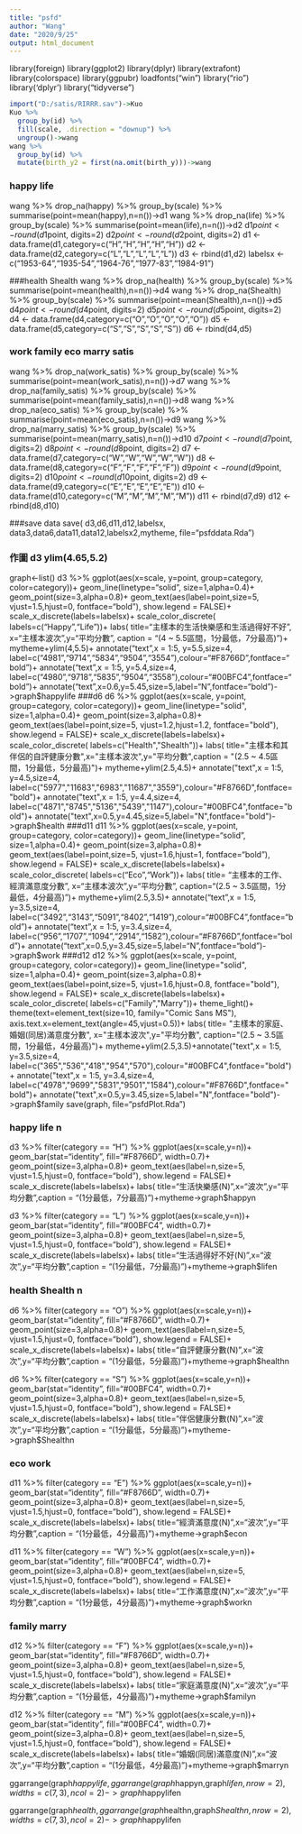 ```yaml
---
title: "psfd"
author: "Wang"
date: "2020/9/25"
output: html_document
---
```


library(foreign)
library(ggplot2)
library(dplyr)
library(extrafont)
library(colorspace) 
library(ggpubr)
loadfonts("win")
library("rio")
library('dplyr')
library("tidyverse")

```r
import("D:/satis/RIRRR.sav")->Kuo
Kuo %>%
  group_by(id) %>%
  fill(scale, .direction = "downup") %>%
  ungroup()->wang
wang %>%
  group_by(id) %>%
  mutate(birth_y2 = first(na.omit(birth_y)))->wang
```

### happy life
wang %>%
  drop_na(happy) %>% 
  group_by(scale) %>%
  summarise(point=mean(happy),n=n())->d1
wang %>%
  drop_na(life) %>% 
  group_by(scale) %>%
  summarise(point=mean(life),n=n())->d2
d1$point <- round(d1$point, digits=2)
d2$point <- round(d2$point, digits=2)
d1 <- data.frame(d1,category=c("H","H","H","H","H"))
d2 <- data.frame(d2,category=c("L","L","L","L","L"))
d3 <- rbind(d1,d2)
labelsx <- c("1953-64","1935-54","1964-76","1977-83","1984-91")

###health Shealth
wang %>%
  drop_na(health) %>% 
  group_by(scale) %>%
  summarise(point=mean(health),n=n())->d4
wang %>%
  drop_na(Shealth) %>% 
  group_by(scale) %>%
  summarise(point=mean(Shealth),n=n())->d5
d4$point <- round(d4$point, digits=2)
d5$point <- round(d5$point, digits=2)
d4 <- data.frame(d4,category=c("O","O","O","O","O"))
d5 <- data.frame(d5,category=c("S","S","S","S","S"))
d6 <- rbind(d4,d5)

### work family eco marry satis
wang %>%
  drop_na(work_satis) %>% 
  group_by(scale) %>%
  summarise(point=mean(work_satis),n=n())->d7
wang %>%
  drop_na(family_satis) %>% 
  group_by(scale) %>%
  summarise(point=mean(family_satis),n=n())->d8
wang %>%
  drop_na(eco_satis) %>% 
  group_by(scale) %>%
  summarise(point=mean(eco_satis),n=n())->d9
wang %>%
  drop_na(marry_satis) %>% 
  group_by(scale) %>%
  summarise(point=mean(marry_satis),n=n())->d10
d7$point <- round(d7$point, digits=2)
d8$point <- round(d8$point, digits=2)
d7 <- data.frame(d7,category=c("W","W","W","W","W"))
d8 <- data.frame(d8,category=c("F","F","F","F","F"))
d9$point <- round(d9$point, digits=2)
d10$point <- round(d10$point, digits=2)
d9 <- data.frame(d9,category=c("E","E","E","E","E"))
d10 <- data.frame(d10,category=c("M","M","M","M","M"))
d11 <- rbind(d7,d9)
d12 <- rbind(d8,d10)

###save data
save(
  d3,d6,d11,d12,labelsx,
  data3,data6,data11,data12,labelsx2,mytheme,
  file="psfddata.Rda")

### 作圖 d3 ylim(4.65,5.2)
graph<-list()
d3 %>%
  ggplot(aes(x=scale, y=point, group=category, color=category))+
  geom_line(linetype="solid", size=1,alpha=0.4)+
  geom_point(size=3,alpha=0.8)+
  geom_text(aes(label=point,size=5,
    vjust=1.5,hjust=0,
    fontface="bold"),
    show.legend = FALSE)+
  scale_x_discrete(labels=labelsx)+
  scale_color_discrete(
  labels=c("Happy","Life"))+
  labs(
    title="主樣本的生活快樂感和生活過得好不好",
    x="主樣本波次",y="平均分數",
    caption = "(4 ~ 5.5區間，1分最低，7分最高)")+
    mytheme+ylim(4,5.5)+
    annotate("text",x = 1:5, y=5.5,size=4, label=c("4981","9714","5834","9504","3554"),colour="#F8766D",fontface="bold")+
annotate("text",x = 1:5, y=5.4,size=4, label=c("4980","9718","5835","9504","3558"),colour="#00BFC4",fontface="bold")+
annotate("text",x=0.6,y=5.45,size=5,label="N",fontface="bold")->graph$happylife
###d6 
d6 %>%
  ggplot(aes(x=scale, y=point, group=category, color=category))+
  geom_line(linetype="solid", size=1,alpha=0.4)+
  geom_point(size=3,alpha=0.8)+
  geom_text(aes(label=point,size=5,
    vjust=1.2,hjust=1.2,
    fontface="bold"),
    show.legend = FALSE)+
  scale_x_discrete(labels=labelsx)+
  scale_color_discrete(
  labels=c("Health","Shealth"))+
  labs(
    title="主樣本和其伴侶的自評健康分數",x="主樣本波次",y="平均分數",caption = "(2.5 ~ 4.5區間，1分最低，5分最高)")+
    mytheme+ylim(2.5,4.5)+
    annotate("text",x = 1:5, y=4.5,size=4, label=c("5977","11683","6983","11687","3559"),colour="#F8766D",fontface="bold")+
annotate("text",x = 1:5, y=4.4,size=4, label=c("4871","8745","5136","5439","1147"),colour="#00BFC4",fontface="bold")+
annotate("text",x=0.5,y=4.45,size=5,label="N",fontface="bold")->graph$health
###d11
d11 %>%
  ggplot(aes(x=scale, y=point, group=category, color=category))+
  geom_line(linetype="solid", size=1,alpha=0.4)+
  geom_point(size=3,alpha=0.8)+
  geom_text(aes(label=point,size=5,
    vjust=1.6,hjust=1,
    fontface="bold"),
    show.legend = FALSE)+
  scale_x_discrete(labels=labelsx)+
  scale_color_discrete(
  labels=c("Eco","Work"))+
  labs(
  title=
    "主樣本的工作、經濟滿意度分數",
      x="主樣本波次",y="平均分數",
        caption="(2.5 ~ 3.5區間，1分最低，4分最高)")+
        mytheme+ylim(2.5,3.5)+
        annotate("text",x = 1:5, y=3.5,size=4, label=c("3492","3143","5091","8402","1419"),colour="#00BFC4",fontface="bold")+
annotate("text",x = 1:5, y=3.4,size=4, label=c("956","1707","1094","2914","1582"),colour="#F8766D",fontface="bold")+
annotate("text",x=0.5,y=3.45,size=5,label="N",fontface="bold")->graph$work
###d12
d12 %>%
  ggplot(aes(x=scale, y=point, group=category, color=category))+
  geom_line(linetype="solid", size=1,alpha=0.4)+
  geom_point(size=3,alpha=0.8)+
  geom_text(aes(label=point,size=5,
    vjust=1.6,hjust=0.8,
    fontface="bold"),
    show.legend = FALSE)+
  scale_x_discrete(labels=labelsx)+
  scale_color_discrete(
  labels=c("Family","Marry"))+
  theme_light()+
  theme(text=element_text(size=10, family="Comic Sans MS"),
  axis.text.x=element_text(angle=45,vjust=0.5))+
  labs(
  title=
    "主樣本的家庭、婚姻(同居)滿意度分數",
      x="主樣本波次",y="平均分數",
        caption="(2.5 ~ 3.5區間，1分最低，4分最高)")+
        mytheme+ylim(2.5,3.5)+annotate("text",x = 1:5, y=3.5,size=4, label=c("365","536","418","954","570"),colour="#00BFC4",fontface="bold")+
annotate("text",x = 1:5, y=3.4,size=4, label=c("4978","9699","5831","9501","1584"),colour="#F8766D",fontface="bold")+
annotate("text",x=0.5,y=3.45,size=5,label="N",fontface="bold")->graph$family
save(graph, file="psfdPlot.Rda")

### happy life n
d3 %>%
  filter(category == "H") %>%
  ggplot(aes(x=scale,y=n))+
  geom_bar(stat="identity", fill="#F8766D", width=0.7)+
  geom_point(size=3,alpha=0.8)+
  geom_text(aes(label=n,size=5,
    vjust=1.5,hjust=0,
    fontface="bold"),
    show.legend = FALSE)+
  scale_x_discrete(labels=labelsx)+
  labs(
    title="生活快樂感(N)",x="波次",y="平均分數",caption = "(1分最低，7分最高)")+mytheme->graph$happyn

d3 %>%
  filter(category == "L") %>%
  ggplot(aes(x=scale,y=n))+
  geom_bar(stat="identity", fill="#00BFC4", width=0.7)+
  geom_point(size=3,alpha=0.8)+
  geom_text(aes(label=n,size=5,
    vjust=1.5,hjust=0,
    fontface="bold"),
    show.legend = FALSE)+
  scale_x_discrete(labels=labelsx)+
  labs(
    title="生活過得好不好(N)",x="波次",y="平均分數",caption = "(1分最低，7分最高)")+mytheme->graph$lifen
    
### health Shealth n
d6 %>%
  filter(category == "O") %>%
  ggplot(aes(x=scale,y=n))+
  geom_bar(stat="identity", fill="#F8766D", width=0.7)+
  geom_point(size=3,alpha=0.8)+
  geom_text(aes(label=n,size=5,
    vjust=1.5,hjust=0,
    fontface="bold"),
    show.legend = FALSE)+
  scale_x_discrete(labels=labelsx)+
  labs(
    title="自評健康分數(N)",x="波次",y="平均分數",caption = "(1分最低，5分最高)")+mytheme->graph$healthn

d6 %>%
  filter(category == "S") %>%
  ggplot(aes(x=scale,y=n))+
  geom_bar(stat="identity", fill="#00BFC4", width=0.7)+
  geom_point(size=3,alpha=0.8)+
  geom_text(aes(label=n,size=5,
    vjust=1.5,hjust=0,
    fontface="bold"),
    show.legend = FALSE)+
  scale_x_discrete(labels=labelsx)+
  labs(
    title="伴侶健康分數(N)",x="波次",y="平均分數",caption = "(1分最低，5分最高)")+mytheme->graph$Shealthn
    
### eco work
d11 %>%
  filter(category == "E") %>%
  ggplot(aes(x=scale,y=n))+
  geom_bar(stat="identity", fill="#F8766D", width=0.7)+
  geom_point(size=3,alpha=0.8)+
  geom_text(aes(label=n,size=5,
    vjust=1.5,hjust=0,
    fontface="bold"),
    show.legend = FALSE)+
  scale_x_discrete(labels=labelsx)+
  labs(
    title="經濟滿意度(N)",x="波次",y="平均分數",caption = "(1分最低，4分最高)")+mytheme->graph$econ
    
d11 %>%
  filter(category == "W") %>%
  ggplot(aes(x=scale,y=n))+
  geom_bar(stat="identity", fill="#00BFC4", width=0.7)+
  geom_point(size=3,alpha=0.8)+
  geom_text(aes(label=n,size=5,
    vjust=1.5,hjust=0,
    fontface="bold"),
    show.legend = FALSE)+
  scale_x_discrete(labels=labelsx)+
  labs(
    title="工作滿意度(N)",x="波次",y="平均分數",caption = "(1分最低，4分最高)")+mytheme->graph$workn
    
### family marry
d12 %>%
  filter(category == "F") %>%
  ggplot(aes(x=scale,y=n))+
  geom_bar(stat="identity", fill="#F8766D", width=0.7)+
  geom_point(size=3,alpha=0.8)+
  geom_text(aes(label=n,size=5,
    vjust=1.5,hjust=0,
    fontface="bold"),
    show.legend = FALSE)+
  scale_x_discrete(labels=labelsx)+
  labs(
    title="家庭滿意度(N)",x="波次",y="平均分數",caption = "(1分最低，4分最高)")+mytheme->graph$familyn

d12 %>%
  filter(category == "M") %>%
  ggplot(aes(x=scale,y=n))+
  geom_bar(stat="identity", fill="#00BFC4", width=0.7)+
  geom_point(size=3,alpha=0.8)+
  geom_text(aes(label=n,size=5,
    vjust=1.5,hjust=0,
    fontface="bold"),
    show.legend = FALSE)+
  scale_x_discrete(labels=labelsx)+
  labs(
    title="婚姻(同居)滿意度(N)",x="波次",y="平均分數",caption = "(1分最低，4分最高)")+mytheme->graph$marryn

ggarrange(graph$happylife,
  ggarrange(graph$happyn,graph$lifen,nrow=2),
  widths = c(7,3),ncol=2 )->graph$happylifen

ggarrange(graph$health,
  ggarrange(graph$healthn,graph$Shealthn,nrow=2),
  widths = c(7,3),ncol=2)->graph$happylifen
